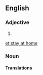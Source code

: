 ==English==

===Adjective===
{{head|en|adjective}}

# {{alternative spelling of|stay-at-home|lang=en}}

[[et:stay at home]]

===Noun===
{{head|en|noun}}

====Translations====
{{trans-top|a person who prefers to stay at home rather than socialise}}
{{trans-mid}}
{{trans-bottom}}